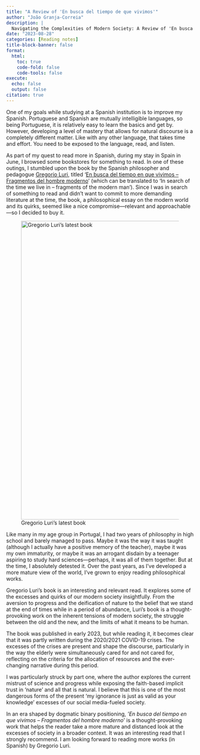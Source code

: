 ```yaml
---
title: "A Review of 'En busca del tiempo de que vivimos'"
author: "João Granja-Correia"
description: | 
  Navigating the Complexities of Modern Society: A Review of 'En busca del tiempo de que vivimos – Fragmentos del hombre moderno' by Gregorio Luri
date: "2023-08-28"
categories: [Reading notes]
title-block-banner: false
format: 
  html:
    toc: true
    code-fold: false
    code-tools: false
execute:
  echo: false
  output: false
citation: true
---
```


One of my goals while studying at a Spanish institution is to improve my Spanish. Portuguese and Spanish are mutually intelligible languages, so being Portuguese, it is relatively easy to learn the basics and get by. However, developing a level of mastery that allows for natural discourse is a completely different matter. Like with any other language, that takes time and effort. You need to be exposed to the language, read, and listen.

As part of my quest to read more in Spanish, during my stay in Spain in June, I browsed some bookstores for something to read. In one of these outings, I stumbled upon the book by the Spanish philosopher and pedagogue [Gregorio Luri](https://es.wikipedia.org/wiki/Gregorio_Luri_Medrano), titled '[En busca del tiempo en que vivimos -- Fragmentos del hombre moderno](https://www.amazon.es/busca-del-tiempo-que-vivimos-ebook/dp/B0BQWKGKLM)' (which can be translated to 'In search of the time we live in -- fragments of the modern man'). Since I was in search of something to read and didn't want to commit to more demanding literature at the time, the book, a philosophical essay on the modern world and its quirks, seemed like a nice compromise---relevant and approachable---so I decided to buy it.

![Gregorio Luri's latest book](/blog/blog_20230828_En_busca_del_tiempo/img/20230828_105229.jpg){fig-alt="Book cover of \"En busca del tiempo en que vivimos\"" fig-align="center" width="800"}

Like many in my age group in Portugal, I had two years of philosophy in high school and barely managed to pass. Maybe it was the way it was taught (although I actually have a positive memory of the teacher), maybe it was my own immaturity, or maybe it was an arrogant disdain by a teenager aspiring to study hard sciences---perhaps, it was all of them together. But at the time, I absolutely detested it. Over the past years, as I've developed a more mature view of the world, I've grown to enjoy reading philosophical works.

Gregorio Luri's book is an interesting and relevant read. It explores some of the excesses and quirks of our modern society insightfully. From the aversion to progress and the deification of nature to the belief that we stand at the end of times while in a period of abundance, Luri's book is a thought-provoking work on the inherent tensions of modern society, the struggle between the old and the new, and the limits of what it means to be human.

The book was published in early 2023, but while reading it, it becomes clear that it was partly written during the 2020/2021 COVID-19 crises. The excesses of the crises are present and shape the discourse, particularly in the way the elderly were simultaneously cared for and not cared for, reflecting on the criteria for the allocation of resources and the ever-changing narrative during this period.

I was particularly struck by part one, where the author explores the current mistrust of science and progress while exposing the faith-based implicit trust in 'nature' and all that is natural. I believe that this is one of the most dangerous forms of the present 'my ignorance is just as valid as your knowledge' excesses of our social media-fueled society.

In an era shaped by dogmatic binary positioning, *'En busca del tiempo en que vivimos -- Fragmentos del hombre moderno*' is a thought-provoking work that helps the reader take a more mature and distanced look at the excesses of society in a broader context. It was an interesting read that I strongly recommend. I am looking forward to reading more works (in Spanish) by Gregorio Luri.
